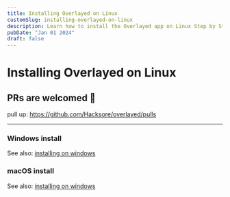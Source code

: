 ```yaml
---
title: Installing Overlayed on Linux
customSlug: installing-overlayed-on-linux
description: Learn how to install the Overlayed app on Linux Step by Step
pubDate: "Jan 01 2024"
draft: false
---
```


# Installing Overlayed on Linux 

## PRs are welcomed 🙏

pull up: https://github.com/Hacksore/overlayed/pulls


--- 
### Windows install
See also: [installing on windows](/blog/installing-overlayed-on-windows)

### macOS install
See also: [installing on windows](/blog/installing-overlayed-on-windows)
